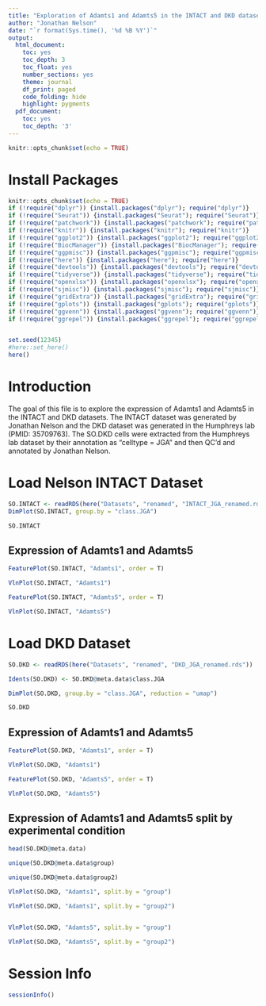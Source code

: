 ```yaml
---
title: "Exploration of Adamts1 and Adamts5 in the INTACT and DKD datasets"
author: "Jonathan Nelson"
date: "`r format(Sys.time(), '%d %B %Y')`"
output:
  html_document:
    toc: yes
    toc_depth: 3
    toc_float: yes
    number_sections: yes
    theme: journal
    df_print: paged
    code_folding: hide
    highlight: pygments
  pdf_document:
    toc: yes
    toc_depth: '3'
---
```



```r
knitr::opts_chunk$set(echo = TRUE)
```

# Install Packages 

```r

knitr::opts_chunk$set(echo = TRUE)
if (!require("dplyr")) {install.packages("dplyr"); require("dplyr")}
if (!require("Seurat")) {install.packages("Seurat"); require("Seurat")}
if (!require("patchwork")) {install.packages("patchwork"); require("patchwork")}
if (!require("knitr")) {install.packages("knitr"); require("knitr")}
if (!require("ggplot2")) {install.packages("ggplot2"); require("ggplot2")}
if (!require("BiocManager")) {install.packages("BiocManager"); require("BiocManager")}
if (!require("ggpmisc")) {install.packages("ggpmisc"); require("ggpmisc")}
if (!require("here")) {install.packages("here"); require("here")}
if (!require("devtools")) {install.packages("devtools"); require("devtools")}
if (!require("tidyverse")) {install.packages("tidyverse"); require("tidyverse")}
if (!require("openxlsx")) {install.packages("openxlsx"); require("openxlsx")}
if (!require("sjmisc")) {install.packages("sjmisc"); require("sjmisc")}
if (!require("gridExtra")) {install.packages("gridExtra"); require("gridExtra")}
if (!require("gplots")) {install.packages("gplots"); require("gplots")}
if (!require("ggvenn")) {install.packages("ggvenn"); require("ggvenn")}
if (!require("ggrepel")) {install.packages("ggrepel"); require("ggrepel")}


set.seed(12345)
#here::set_here()
here()
```

# Introduction 

The goal of this file is to explore the expression of Adamts1 and Adamts5 in the INTACT and DKD datasets. The INTACT dataset was generated by Jonathan Nelson and the DKD dataset was generated in the Humphreys lab (PMID: 35709763). The SO.DKD cells were extracted from the Humphreys lab dataset by their annotation as "celltype = JGA" and then QC'd and annotated by Jonathan Nelson.

# Load Nelson INTACT Dataset

```r

SO.INTACT <- readRDS(here("Datasets", "renamed", "INTACT_JGA_renamed.rds"))
DimPlot(SO.INTACT, group.by = "class.JGA")

SO.INTACT

```

## Expression of Adamts1 and Adamts5

```r

FeaturePlot(SO.INTACT, "Adamts1", order = T)

VlnPlot(SO.INTACT, "Adamts1")

FeaturePlot(SO.INTACT, "Adamts5", order = T)

VlnPlot(SO.INTACT, "Adamts5")

```


# Load DKD Dataset 

```r

SO.DKD <- readRDS(here("Datasets", "renamed", "DKD_JGA_renamed.rds"))

Idents(SO.DKD) <- SO.DKD@meta.data$class.JGA

DimPlot(SO.DKD, group.by = "class.JGA", reduction = "umap")

SO.DKD

```

## Expression of Adamts1 and Adamts5


```r

FeaturePlot(SO.DKD, "Adamts1", order = T)

VlnPlot(SO.DKD, "Adamts1")

FeaturePlot(SO.DKD, "Adamts5", order = T)

VlnPlot(SO.DKD, "Adamts5")

```

## Expression of Adamts1 and Adamts5 split by experimental condition

```r

head(SO.DKD@meta.data)

unique(SO.DKD@meta.data$group)

unique(SO.DKD@meta.data$group2)

```

```r

VlnPlot(SO.DKD, "Adamts1", split.by = "group")

VlnPlot(SO.DKD, "Adamts1", split.by = "group2")


VlnPlot(SO.DKD, "Adamts5", split.by = "group")

VlnPlot(SO.DKD, "Adamts5", split.by = "group2")

```

# Session Info

```r

sessionInfo()

```


